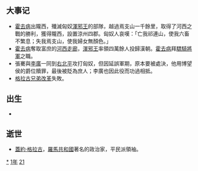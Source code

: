 {{yearTOC|-121|西汉'''[[元狩|元狩]]二年'''}}

== 大事记 ==
*[[霍去病|霍去病]]出隴西，殲滅匈奴[[渾邪王|渾邪王]]的部隊，越過焉支山一千餘里，取得了河西之戰的勝利，獲得隴西，設置涼州四郡。匈奴人哀嘆：「亡我祁連山，使我六畜不繁息；失我焉支山，使我婦女無顏色。」
*[[霍去病|霍去病]]奪取富庶的[[河西走廊|河西走廊]]，[[渾邪王|渾邪王]]率領四萬餘人投歸漢朝。[[霍去病|霍去病]]拜[[驃騎將軍|驃騎將軍]]之職。
*張騫與[[李廣|李廣]]一同到[[右北平|右北平]]攻打匈奴，但因延誤軍期，原本要被處決，他用博望侯的爵位贖罪，最後被貶為庶人；李廣也因此役而功過相抵。
*[[格拉古兄弟改革|格拉古兄弟改革]]失敗。

== 出生 ==
*

== 逝世 ==
{{Wikisource year mention}}
*[[蓋約·格拉古|蓋約·格拉古]]，[[羅馬共和國|羅馬共和國]]著名的政治家，平民派領袖。

[[Category:前121年|*]]
[[Category:前120年代|1年]]
[[Category:前2世纪各年|21]]